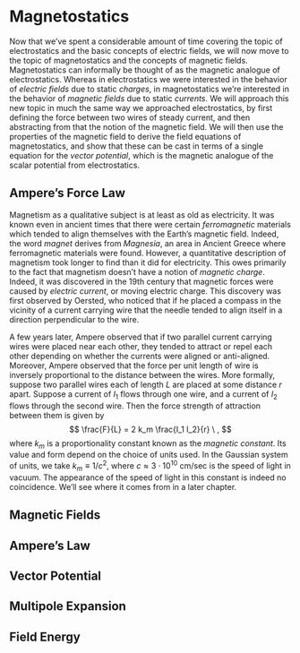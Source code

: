 # Magnetostatics

Now that we've spent a considerable amount of time covering the topic of electrostatics and the basic concepts of electric fields, we will now move to the topic of magnetostatics and the concepts of magnetic fields. Magnetostatics can informally be thought of as the magnetic analogue of electrostatics. Whereas in electrostatics we were interested in the behavior of *electric fields* due to static *charges*, in magnetostatics we're interested in the behavior of *magnetic fields* due to static *currents*. We will approach this new topic in much the same way we approached electrostatics, by first defining the force between two wires of steady current, and then abstracting from that the notion of the magnetic field. We will then use the properties of the magnetic field to derive the field equations of magnetostatics, and show that these can be cast in terms of a single equation for the *vector potential*, which is the magnetic analogue of the scalar potential from electrostatics.

## Ampere's Force Law

Magnetism as a qualitative subject is at least as old as electricity. It was known even in ancient times that there were certain *ferromagnetic* materials which tended to align themselves with the Earth's magnetic field. Indeed, the word *magnet* derives from *Magnesia*, an area in Ancient Greece where ferromagnetic materials were found. However, a quantitative description of magnetism took longer to find than it did for electricity. This owes primarily to the fact that magnetism doesn't have a notion of *magnetic charge*. Indeed, it was discovered in the 19th century that magnetic forces were caused by *electric current*, or moving electric charge. This discovery was first observed by Oersted, who noticed that if he placed a compass in the vicinity of a current carrying wire that the needle tended to align itself in a direction perpendicular to the wire.

A few years later, Ampere observed that if two parallel current carrying wires were placed near each other, they tended to attract or repel each other depending on whether the currents were aligned or anti-aligned. Moreover, Ampere observed that the force per unit length of wire is inversely proportional to the distance between the wires. More formally, suppose two parallel wires each of length $L$ are placed at some distance $r$ apart. Suppose a current of $I_1$ flows through one wire, and a current of $I_2$ flows through the second wire. Then the force strength of attraction between them is given by
$$
\frac{F}{L} = 2 k_m \frac{I_1 I_2}{r} \ ,
$$
where $k_m$ is a proportionality constant known as the *magnetic constant*. Its value and form depend on the choice of units used. In the Gaussian system of units, we take $k_m \equiv 1/c^2$, where $c \approx 3 \cdot 10^{10} \ \text{cm/sec}$ is the speed of light in vacuum. The appearance of the speed of light in this constant is indeed no coincidence. We'll see where it comes from in a later chapter.







## Magnetic Fields



## Ampere's Law



## Vector Potential



## Multipole Expansion



## Field Energy